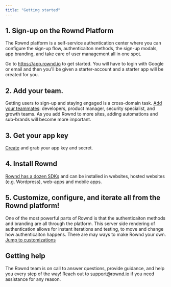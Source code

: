 ```yaml
---
title: "Getting started"
---
```


## 1. Sign-up on the Rownd Platform
The Rownd platform is a self-service authentication center where you can configure the sign-up flow, authenticaiton methods, the sign-up modals, app branding, and take care of user management all in one spot.

Go to https://app.rownd.io to get started.  You will have to login with Google or email and then you'll be given a starter-account and a starter app will be created for you.

## 2. Add your team.
Getting users to sign-up and staying engaged is a cross-domain task.  [Add your teammates](/administration/teams): developers, product manager, security specialist, and growth teams.  As you add Rownd to more sites, adding automations and sub-brands will become more important. 

## 3. Get your app key
[Create](/configuration/app-credentials) and grab your app key and secret. 

## 4. Install Rownd
[Rownd has a dozen SDKs](/sdk-reference/overview) and can be installed in websites, hosted websites (e.g. Wordpress), web-apps and mobile apps. 

## 5. Customize, configure, and iterate all from the Rownd platform!
One of the most powerful parts of Rownd is that the authenticaiton methods and branding are all through the platform.  This server side rendering of authentication allows for instant iterations and testing, to move and change how authenticaiton happens. There are may ways to make Rownd your own. [Jump to customizations](/configuration/overview)

## Getting help

The Rownd team is on call to answer questions, provide guidance, and help you every step of the way! Reach out to support@rownd.io if you need assistance for any reason.
